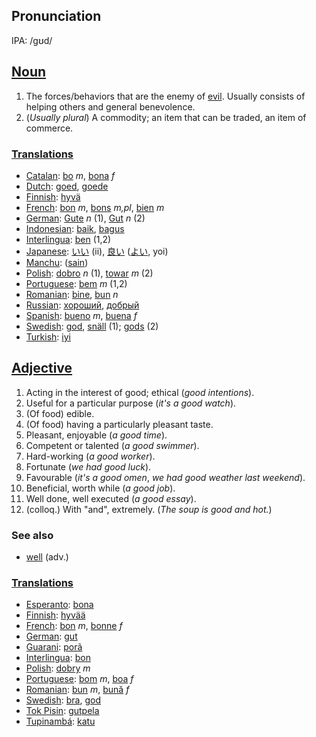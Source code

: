 ==Pronunciation==
IPA: /gʊd/

==[[Noun]]==
#The forces/behaviors that are the enemy of [[evil]].  Usually consists of helping others and general benevolence.
#(''Usually plural'') A commodity; an item that can be traded, an item of commerce.

===[[Translations]]===
*[[Catalan]]: [[bo]] ''m'', [[bona]] ''f''
*[[Dutch]]: [[goed]], [[goede]]
*[[Finnish]]: [[hyvä]]
*[[French]]: [[bon]] ''m'', [[bons]] ''m,pl'', [[bien]] ''m''
*[[German]]: [[Gute]] ''n'' (1), [[Gut]] ''n'' (2)
*[[Indonesian]]: [[baik]], [[bagus]]
*[[Interlingua]]: [[ben]] (1,2)
*[[Japanese]]: [[いい]] (ii), [[良い]] ([[よい]], yoi)
*[[Manchu]]: ([[sain]])
*[[Polish]]: [[dobro]] ''n'' (1), [[towar]] ''m'' (2)
*[[Portuguese]]: [[bem]] ''m'' (1,2)
*[[Romanian]]: [[bine]], [[bun]] ''n'' 
*[[Russian]]: [[хороший]], [[добрый]]
*[[Spanish]]: [[bueno]] ''m'', [[buena]] ''f''
*[[Swedish]]: [[god]], [[snäll]] (1); [[gods]] (2)
*[[Turkish]]: [[iyi]]

==[[Adjective]]==
#Acting in the interest of good; ethical (''good intentions'').
#Useful for a particular purpose (''it's a good watch'').
#(Of food) edible.
#(Of food) having a particularly pleasant taste.
#Pleasant, enjoyable (''a good time'').
#Competent or talented (''a good swimmer'').
#Hard-working (''a good worker'').
#Fortunate (''we had good luck'').
#Favourable (''it's a good omen'', ''we had good weather last weekend'').
#Beneficial, worth while (''a good job'').
#Well done, well executed (''a good essay'').
#(colloq.) With "and", extremely. (''The soup is good and hot.'')

===See also===
*[[well]] (adv.)

===[[Translations]]===
*[[Esperanto]]: [[bona]]
*[[Finnish]]: [[hyvää]]
*[[French]]: [[bon]] ''m'', [[bonne]] ''f''
*[[German]]: [[gut]]
*[[Guarani]]: [[porã]]
*[[Interlingua]]: [[bon]]
*[[Polish]]: [[dobry]] ''m''
*[[Portuguese]]: [[bom]] ''m'', [[boa]] ''f''
*[[Romanian]]: [[bun]] ''m'', [[bună]] ''f''
*[[Swedish]]: [[bra]], [[god]]
*[[Tok Pisin]]: [[gutpela]]
*[[Tupinambá]]: [[katu]]
